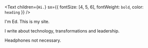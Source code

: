 <Text
  children={`Hi.`}
  sx={{ fontSize: [4, 5, 6], fontWeight: `bold`, color: `heading` }}
/>

I'm Ed. This is my site.

I write about technology, transformations and leadership.

Headphones not necessary.